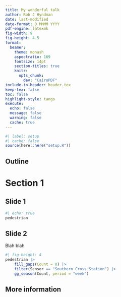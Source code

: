 ```yaml
---
title: My wonderful talk
author: Rob J Hyndman
date: last-modified
date-format: D MMMM YYYY
pdf-engine: latexmk
fig-width: 9
fig-height: 4.5
format:
  beamer:
    theme: monash
    aspectratio: 169
    fontsize: 14pt
    section-titles: true
    knitr:
      opts_chunk:
        dev: "CairoPDF"
include-in-header: header.tex
keep-tex: false
toc: false
highlight-style: tango
execute:
  echo: false
  message: false
  warning: false
  cache: true
---
```


```r
#| label: setup
#| cache: false
source(here::here("setup.R"))
```


## Outline

\vspace*{0.7cm}\tableofcontents

# Section 1

## Slide 1
\fontsize{10}{10}\sf

```r
#| echo: true
pedestrian
```

## Slide 2

Blah blah

```r
#| fig-height: 4
pedestrian |>
	fill_gaps(Count = 0) |>
	filter(Sensor == "Southern Cross Station") |>
	gg_season(Count, period = "week")
```

## More information
\fontsize{18}{20}\sf

\href{https://robjhyndman.com/xxx}{\includegraphics[width=0.5cm]{figs/slide}\, robjhyndman.com/xxx}

\href{https://robjhyndman.com}{\faicon{home} robjhyndman.com}

\href{https://twitter.com/robjhyndman}{\faicon{twitter} @robjhyndman}

\href{https://aus.social/@robjhyndman}{\includegraphics[width=0.5cm]{figs/mastodon}\, aus.social/@robjhyndman}

\href{https://github.com/robjhyndman}{\faicon{github}  @robjhyndman}

\href{mailto:rob.hyndman@monash.edu}{\faicon{envelope}  rob.hyndman@monash.edu}

\begin{textblock}{6.2}(0,8.8)\pgfsetfillopacity{0.65}
\begin{beamercolorbox}[wd=4.7cm]{block body}
\fontsize{6}{6}\sf\color[RGB]{72,45,34}\href{https://www.flaticon.com/free-icons/presentation}{Presentation icon created by orvipixel - Flaticon}
\end{beamercolorbox}
\end{textblock}
